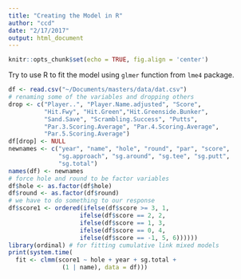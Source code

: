 ```yaml
---
title: "Creating the Model in R"
author: "ccd"
date: "2/17/2017"
output: html_document
---
```


```r
knitr::opts_chunk$set(echo = TRUE, fig.align = 'center')
```

Try to use R to fit the model using `glmer` function from `lme4` package.  

```r
df <- read.csv("~/Documents/masters/data/dat.csv")
# renaming some of the variables and dropping others
drop <- c("Player..", "Player.Name.adjusted", "Score",
          "Hit.Fwy", "Hit.Green","Hit.Greenside.Bunker",
          "Sand.Save", "Scrambling.Success", "Putts",
          "Par.3.Scoring.Average", "Par.4.Scoring.Average",
          "Par.5.Scoring.Average")
df[drop] <- NULL
newnames <- c("year", "name", "hole", "round", "par", "score",
              "sg.approach", "sg.around", "sg.tee", "sg.putt",
              "sg.total")
names(df) <- newnames
# force hole and round to be factor variables
df$hole <- as.factor(df$hole)
df$round <- as.factor(df$round)
# we have to do something to our response
df$score1 <- ordered(ifelse(df$score >= 3, 1,
                    ifelse(df$score == 2, 2, 
                    ifelse(df$score == 1, 3, 
                    ifelse(df$score == 0, 4, 
                    ifelse(df$score == -1, 5, 6))))))
library(ordinal) # for fitting cumulative link mixed models
print(system.time(
  fit <- clmm(score1 ~ hole + year + sg.total + 
               (1 | name), data = df)))


```
